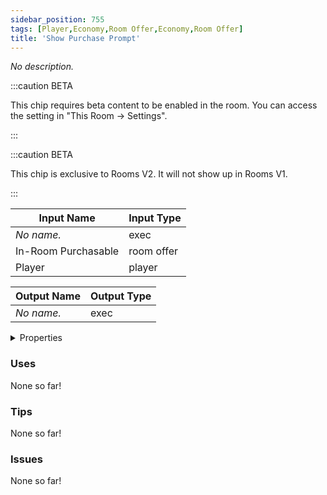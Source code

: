 ```yaml
---
sidebar_position: 755
tags: [Player,Economy,Room Offer,Economy,Room Offer]
title: 'Show Purchase Prompt'
---
```


*No description.*

:::caution BETA

This chip requires beta content to be enabled in the room. You can access the setting in "This Room -> Settings".

:::

:::caution BETA

This chip is exclusive to Rooms V2. It will not show up in Rooms V1.

:::


<EsbSvg />

| Input Name | Input Type |
|-----------|-----------|
| *No name.* | exec |
| In-Room Purchasable | room offer |
| Player | player |

| Output Name | Output Type |
|-----------|-----------|
| *No name.* | exec |


<details>
  <summary>Properties</summary>
  <div>
    <div>
    <table>
      <thead>
        <tr>
          <th>Is beta required?</th>
          <th>✅</th>
        </tr>
        <tr>
          <th>Is this chip a trolling risk?</th>
          <th>❌</th>
        </tr>
        <tr>
          <th>Is this chip a role assignment risk?</th>
          <th>❌</th>
        </tr>
        <tr>
          <th>Chip UUID</th>
          <th>53a17ff2-a6fe-4b69-adb0-1b1fdf5a7de0</th>
        </tr>
      </thead>
    </table>
    </div>
  </div>
</details>

### Uses

None so far!

### Tips

None so far!

### Issues

None so far!